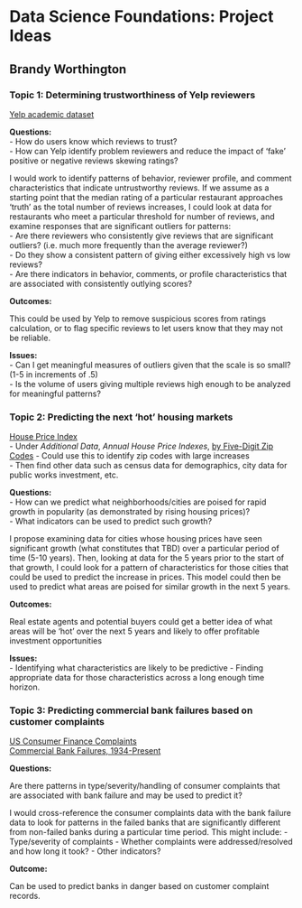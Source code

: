 # Data Science Foundations: Project Ideas  
## Brandy Worthington  

### Topic 1: Determining trustworthiness of Yelp reviewers

[Yelp academic dataset](https://www.yelp.com/dataset_challenge/dataset)

**Questions:**  
- How do users know which reviews to trust?   
- How can Yelp identify problem reviewers and reduce the impact of ‘fake’ positive or negative reviews skewing ratings?

I would work to identify patterns of behavior, reviewer profile, and comment characteristics that indicate untrustworthy reviews. If we assume as a starting point that the median rating of a particular restaurant approaches ‘truth’ as the total number of reviews increases, I could look at data for restaurants who meet a particular threshold for number of reviews, and examine responses that are significant outliers for patterns:  
- Are there reviewers who consistently give reviews that are significant outliers? (i.e. much more frequently than the average reviewer?)  
- Do they show a consistent pattern of giving either excessively high vs low reviews?   
- Are there indicators in behavior, comments, or profile characteristics that are associated with consistently outlying scores?  

**Outcomes:**  

This could be used by Yelp to remove suspicious scores from ratings calculation, or to flag specific reviews to let users know that they may not be reliable.  

**Issues:**    
- Can I get meaningful measures of outliers given that the scale is so small? (1-5 in increments of .5)  
- Is the volume of users giving multiple reviews high enough to be analyzed for meaningful patterns?    




### Topic 2: Predicting the next ‘hot’ housing markets

[House Price Index](https://www.fhfa.gov/DataTools/Downloads/Pages/House-Price-Index-Datasets.aspx#atvol)  
- Under *Additional Data*, *Annual House Price Indexes*, [by Five-Digit Zip Codes](https://www.fhfa.gov/DataTools/Downloads/Documents/HPI/HPI_AT_BDL_ZIP5.xlsx) 
- Could use this to identify zip codes with large increases    
- Then find other data such as census data for demographics, city data for public works investment, etc.

**Questions:**  
- How can we predict what neighborhoods/cities are poised for rapid growth in popularity (as demonstrated by rising housing prices)?   
- What indicators can be used to predict such growth? 

I propose examining data for cities whose housing prices have seen significant growth (what constitutes that TBD)  over a particular period of time (5-10 years). Then, looking at data for the 5 years prior to the start of that growth, I could look for a pattern of characteristics for those cities that could be used to predict the increase in prices. This model could then be used to predict what areas are poised for similar growth in the next 5 years.

**Outcomes:**  

Real estate agents and potential buyers could get a better idea of what areas will be ‘hot’ over the next 5 years and likely to offer profitable investment opportunities

**Issues:**  
- Identifying what characteristics are likely to be predictive
- Finding appropriate data for those characteristics across a long enough time horizon.



### Topic 3: Predicting commercial bank failures based on customer complaints

[US Consumer Finance Complaints](https://www.kaggle.com/cfpb/us-consumer-finance-complaints)  
[Commercial Bank Failures, 1934-Present](https://www.kaggle.com/fdic/bank-failures)

**Questions:**  

Are there patterns in type/severity/handling of consumer complaints that are associated with bank failure and may be used to predict it?

I would cross-reference the consumer complaints data with the bank failure data to look for patterns in the failed banks that are significantly different from non-failed banks during a particular time period.  This might include:
- Type/severity of complaints
- Whether complaints were addressed/resolved and how long it took?
- Other indicators?

**Outcome:**  

Can be used to predict banks in danger based on customer complaint records. 
